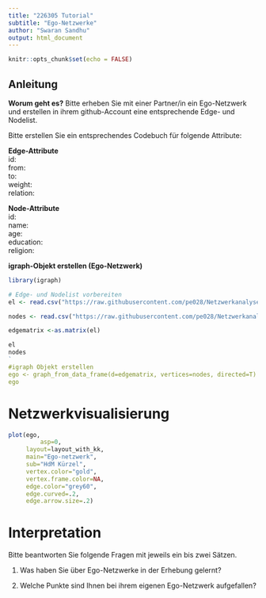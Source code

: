 ```yaml
---
title: "226305 Tutorial"
subtitle: "Ego-Netzwerke"
author: "Swaran Sandhu"
output: html_document
---
```


```r
knitr::opts_chunk$set(echo = FALSE)
```

## Anleitung

**Worum geht es?** Bitte erheben Sie mit einer Partner/in ein Ego-Netzwerk und erstellen in ihrem github-Account eine entsprechende Edge- und Nodelist.

Bitte erstellen Sie ein entsprechendes Codebuch für folgende Attribute:

**Edge-Attribute** \
id: \
from: \
to: \
weight: \
relation:

**Node-Attribute**\
id:\
name:\
age:\
education:\
religion:

**igraph-Objekt erstellen (Ego-Netzwerk)**

```r

library(igraph)

# Edge- und Nodelist vorbereiten
el <- read.csv("https://raw.githubusercontent.com/pe028/Netzwerkanalyse/main/Ego_Netzwerk_EdgeList.csv", header=T, as.is=T, sep = ",")

nodes <- read.csv("https://raw.githubusercontent.com/pe028/Netzwerkanalyse/main/Ego_Netzwerk_NodeList.csv", header=T, as.is=T, sep = ",")

edgematrix <-as.matrix(el)

el
nodes
`
#igraph Objekt erstellen
ego <- graph_from_data_frame(d=edgematrix, vertices=nodes, directed=T)
ego
```




# Netzwerkvisualisierung

```r

plot(ego, 
		 asp=0,
     layout=layout_with_kk,
     main="Ego-netzwerk",
     sub="HdM Kürzel",
     vertex.color="gold",
     vertex.frame.color=NA,
     edge.color="grey60",
     edge.curved=.2,
     edge.arrow.size=.2)
```

# Interpretation

Bitte beantworten Sie folgende Fragen mit jeweils ein bis zwei Sätzen.

1.  Was haben Sie über Ego-Netzwerke in der Erhebung gelernt?

2.  Welche Punkte sind Ihnen bei ihrem eigenen Ego-Netzwerk aufgefallen?
